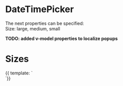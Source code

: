 
<Meta title="4 - Components/Form/DateTimePicker" />

# DateTimePicker

The next properties can be specified:    
Size: large, medium, small 

<b>TODO: added v-model properties to localize popups</b>

# Sizes   
 
<Preview>    
    <Story name="Regular">
        {{ template: `  
        <div>
             <el-date-picker type="datetime" placeholder="Select date and time">
            </el-date-picker>
            <el-date-picker type="datetime" size="medium" placeholder="Select date and time">
            </el-date-picker>
            <el-date-picker type="datetime" size="mini" placeholder="Select date and time">
            </el-date-picker>
        </div>
        `}}
    </Story>     
</Preview>
